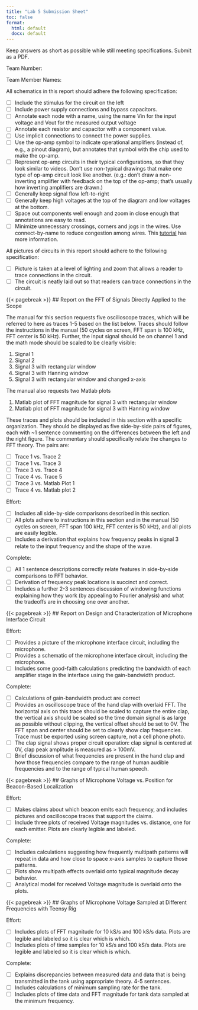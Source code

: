 ```yaml
---
title: "Lab 5 Submission Sheet"
toc: false
format:
  html: default
  docx: default
---
```


Keep answers as short as possible while still meeting specifications. Submit as a PDF.

Team Number:

Team Member Names: 

All schematics in this report should adhere the following specification:

- [ ] Include the stimulus for the circuit on the left
- [ ] Include power supply connections and bypass capacitors.
- [ ] Annotate each node with a name, using the name Vin for the input voltage and Vout for the measured output voltage
- [ ] Annotate each resistor and capacitor with a component value.
- [ ] Use implicit connections to connect the power supplies.
- [ ] Use the op-amp symbol to indicate operational amplifiers (instead of, e.g., a pinout diagram), but annotates that symbol with the chip used to make the op-amp.
- [ ] Represent op-amp circuits in their typical configurations, so that they look similar to videos.  Don't use non-typical drawings that make one type of op-amp circuit look like another.  (e.g.: don't draw a non-inverting amplifier with feedback on the top of the op-amp; that's usually how inverting amplifiers are drawn.)
- [ ] Generally keep signal flow left-to-right
- [ ] Generally keep high voltages at the top of the diagram and low voltages at the bottom.
- [ ] Space out components well enough and zoom in close enough that annotations are easy to read.
- [ ] Minimize unnecessary crossings, corners and jogs in the wires.  Use connect-by-name to reduce congestion among wires.  This [tutorial](https://learn.sparkfun.com/tutorials/how-to-read-a-schematic/reading-schematics) has more information.

All pictures of circuits in this report should adhere to the following specification:

- [ ] Picture is taken at a level of lighting and zoom that allows a reader to trace connections in the circuit.
- [ ] The circuit is neatly laid out so that readers can trace connections in the circuit.

{{< pagebreak >}}
## Report on the FFT of Signals Directly Applied to the Scope

The manual for this section requests five oscilloscope traces, which will be referred to here as traces 1-5 based on the list below. Traces should follow the instructions in the manual (50 cycles on screen, FFT span is 100 kHz, FFT center is 50 kHz). Further, the input signal should be on channel 1 and the math mode should be scaled to be clearly visible:

1. Signal 1
2. Signal 2
3. Signal 3 with rectangular window
4. Signal 3 with Hanning window
5. Signal 3 with rectangular window and changed x-axis

The manual also requests two Matlab plots

1. Matlab plot of FFT magnitude for signal 3 with rectangular window
2. Matlab plot of FFT magnitude for signal 3 with Hanning window

These traces and plots should be included in this section with a specific organization.  They should be displayed as five side-by-side pairs of figures, each with ~1 sentence commenting on the differences between the left and the right figure.  The commentary should specifically relate the changes to FFT theory.  The pairs are:

- [ ] Trace 1 vs. Trace 2
- [ ] Trace 1 vs. Trace 3
- [ ] Trace 3 vs. Trace 4
- [ ] Trace 4 vs. Trace 5
- [ ] Trace 3 vs. Matlab Plot 1
- [ ] Trace 4 vs. Matlab plot 2

Effort:

- [ ] Includes all side-by-side comparisons described in this section.
- [ ] All plots adhere to instructions in this section and in the manual (50 cycles on screen, FFT span 100 kHz, FFT center is 50 kHz), and all plots are easily legible.
- [ ] Includes a derivation that explains how frequency peaks in signal 3 relate to the input frequency and the shape of the wave.

Complete: 

- [ ] All 1 sentence descriptions correctly relate features in side-by-side comparisons to FFT behavior.
- [ ] Derivation of frequency peak locations is succinct and correct.
- [ ] Includes a further 2-3 sentences discussion of windowing functions explaining how they work (by appealing to Fourier analysis) and what the tradeoffs are in choosing one over another.

{{< pagebreak >}}
## Report on Design and Characterization of Microphone Interface Circuit

Effort:

- [ ] Provides a picture of the microphone interface circuit, including the microphone.
- [ ] Provides a schematic of the microphone interface circuit, including the microphone.
- [ ] Includes some good-faith calculations predicting the bandwidth of each amplifier stage in the interface using the gain-bandwidth product.

Complete:

- [ ] Calculations of gain-bandwidth product are correct
- [ ] Provides an oscilloscope trace of the hand clap with overlaid FFT.  The horizontal axis on this trace should be scaled to capture the entire clap, the vertical axis should be scaled so the time domain signal is as large as possible without clipping, the vertical offset should be set to 0V.  The FFT span and center should be set to clearly show clap frequencies. Trace must be exported using screen capture, not a cell phone photo.
- [ ] The clap signal shows proper circuit operation: clap signal is centered at 0V, clap peak amplitude is measured as > 100mV.
- [ ] Brief discussion of what frequencies are present in the hand clap and how those frequencies compare to the range of human audible frequencies and to the range of typical human speech.

{{< pagebreak >}}
## Graphs of Microphone Voltage vs. Position for Beacon-Based Localization

Effort:

- [ ] Makes claims about which beacon emits each frequency, and includes pictures and oscilloscope traces that support the claims.
- [ ] Include three plots of received Voltage magnitudes vs. distance, one for each emitter. Plots are clearly legible and labeled.

Complete:

- [ ] Includes calculations suggesting how frequently multipath patterns will repeat in data and how close to space x-axis samples to capture those patterns.
- [ ] Plots show multipath effects overlaid onto typical magnitude decay behavior.
- [ ] Analytical model for received Voltage magnitude is overlaid onto the plots.

{{< pagebreak >}}
## Graphs of Microphone Voltage Sampled at Different Frequencies with Teensy Rig

Effort:

- [ ] Includes plots of FFT magnitude for 10 kS/s and 100 kS/s data. Plots are legible and labeled so it is clear which is which.
- [ ] Includes plots of time samples for 10 kS/s and 100 kS/s data. Plots are legible and labeled so it is clear which is which.

Complete: 

- [ ] Explains discrepancies between measured data and data that is being transmitted in the tank using appropriate theory.  4-5 sentences.
- [ ] Includes calculations of minimum sampling rate for the tank.
- [ ] Includes plots of time data and FFT magnitude for tank data sampled at the minimum frequency.
